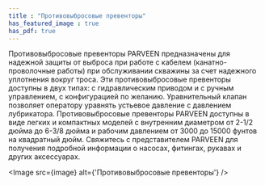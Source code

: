 ```yaml
---
title : "Противовыбросовые превенторы"
has_featured_image : true
has_pdf: true
---
```


Противовыбросовые превенторы PARVEEN предназначены для надежной защиты от выброса при работе с кабелем (канатно-проволочные работы) при обслуживании скважины за счет надежного уплотнения вокруг троса.
Эти противовыбросовые превенторы доступны в двух типах: с гидравлическим приводом и с ручным управлением, с конфигурацией по желанию. Уравнительный клапан позволяет оператору уравнять устьевое давление с давлением лубрикатора.
Противовыбросовые превенторы PARVEEN доступны в виде легких и компактных моделей с внутренним диаметром от 2-1/2 дюйма до 6-3/8 дюйма и рабочим давлением от 3000 до 15000 фунтов на квадратный дюйм. Свяжитесь с представителем PARVEEN для получения подробной информации о насосах, фитингах, рукавах и других аксессуарах.

<Image src={image} alt={'Противовыбросовые превенторы'} />